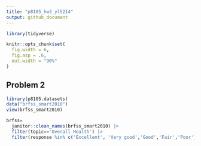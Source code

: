 ```yaml
---
title: "p8105_hw3_yl5214"
output: github_document
---
```


```r
library(tidyverse)

knitr::opts_chunk$set(
  fig.width = 6,
  fig.asp = .6,
  out.width = "90%"
)
```

## Problem 2
```r
library(p8105.datasets)
data("brfss_smart2010")
view(brfss_smart2010)
```

```r
brfss=
  janitor::clean_names(brfss_smart2010) |> 
  filter(topic=='Overall Health') |> 
  filter(response %in% c('Excellent', 'Very good','Good','Fair','Poor')) 

    
```




